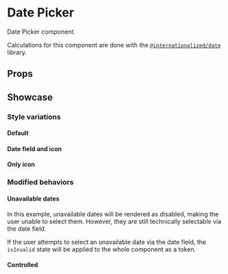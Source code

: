 
<Meta of={DatePickerStories} />

# Date Picker

Date Picker component.

Calculations for this component are done with the [`@internationalized/date`](https://react-spectrum.adobe.com/internationalized/date/index.html) library.

## Props

<ArgTypes of={DatePickerStories.Default} />

## Showcase

### Style variations

#### Default

<Canvas of={DatePickerStories.Default} />

#### Date field and icon

<Canvas of={DatePickerStories.DateFieldAndIcon} />

#### Only icon

<Canvas of={DatePickerStories.OnlyIcon} />

### Modified behaviors

#### Unavailable dates

In this example, unavailable dates will be rendered as disabled, making the user unable to select them. However, they are still technically selectable via the date field.

If the user attempts to select an unavailable date via the date field, the `isInvalid` state will be applied to the whole component as a token.

<Canvas of={DatePickerStories.UnavailableDates} />

#### Controlled

<Canvas of={DatePickerStories.Controlled} />
